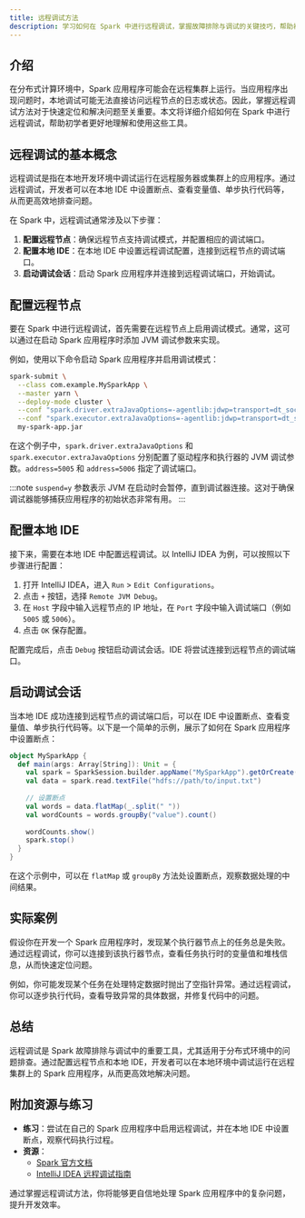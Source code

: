 ```yaml
---
title: 远程调试方法
description: 学习如何在 Spark 中进行远程调试，掌握故障排除与调试的关键技巧，帮助初学者快速定位和解决问题。
---
```


## 介绍

在分布式计算环境中，Spark 应用程序可能会在远程集群上运行。当应用程序出现问题时，本地调试可能无法直接访问远程节点的日志或状态。因此，掌握远程调试方法对于快速定位和解决问题至关重要。本文将详细介绍如何在 Spark 中进行远程调试，帮助初学者更好地理解和使用这些工具。

## 远程调试的基本概念

远程调试是指在本地开发环境中调试运行在远程服务器或集群上的应用程序。通过远程调试，开发者可以在本地 IDE 中设置断点、查看变量值、单步执行代码等，从而更高效地排查问题。

在 Spark 中，远程调试通常涉及以下步骤：

1. **配置远程节点**：确保远程节点支持调试模式，并配置相应的调试端口。
2. **配置本地 IDE**：在本地 IDE 中设置远程调试配置，连接到远程节点的调试端口。
3. **启动调试会话**：启动 Spark 应用程序并连接到远程调试端口，开始调试。

## 配置远程节点

要在 Spark 中进行远程调试，首先需要在远程节点上启用调试模式。通常，这可以通过在启动 Spark 应用程序时添加 JVM 调试参数来实现。

例如，使用以下命令启动 Spark 应用程序并启用调试模式：

```bash
spark-submit \
  --class com.example.MySparkApp \
  --master yarn \
  --deploy-mode cluster \
  --conf "spark.driver.extraJavaOptions=-agentlib:jdwp=transport=dt_socket,server=y,suspend=y,address=5005" \
  --conf "spark.executor.extraJavaOptions=-agentlib:jdwp=transport=dt_socket,server=y,suspend=y,address=5006" \
  my-spark-app.jar
```

在这个例子中，`spark.driver.extraJavaOptions` 和 `spark.executor.extraJavaOptions` 分别配置了驱动程序和执行器的 JVM 调试参数。`address=5005` 和 `address=5006` 指定了调试端口。

:::note
`suspend=y` 参数表示 JVM 在启动时会暂停，直到调试器连接。这对于确保调试器能够捕获应用程序的初始状态非常有用。
:::

## 配置本地 IDE

接下来，需要在本地 IDE 中配置远程调试。以 IntelliJ IDEA 为例，可以按照以下步骤进行配置：

1. 打开 IntelliJ IDEA，进入 `Run` > `Edit Configurations`。
2. 点击 `+` 按钮，选择 `Remote JVM Debug`。
3. 在 `Host` 字段中输入远程节点的 IP 地址，在 `Port` 字段中输入调试端口（例如 `5005` 或 `5006`）。
4. 点击 `OK` 保存配置。

配置完成后，点击 `Debug` 按钮启动调试会话。IDE 将尝试连接到远程节点的调试端口。

## 启动调试会话

当本地 IDE 成功连接到远程节点的调试端口后，可以在 IDE 中设置断点、查看变量值、单步执行代码等。以下是一个简单的示例，展示了如何在 Spark 应用程序中设置断点：

```scala
object MySparkApp {
  def main(args: Array[String]): Unit = {
    val spark = SparkSession.builder.appName("MySparkApp").getOrCreate()
    val data = spark.read.textFile("hdfs://path/to/input.txt")
    
    // 设置断点
    val words = data.flatMap(_.split(" "))
    val wordCounts = words.groupBy("value").count()
    
    wordCounts.show()
    spark.stop()
  }
}
```

在这个示例中，可以在 `flatMap` 或 `groupBy` 方法处设置断点，观察数据处理的中间结果。

## 实际案例

假设你在开发一个 Spark 应用程序时，发现某个执行器节点上的任务总是失败。通过远程调试，你可以连接到该执行器节点，查看任务执行时的变量值和堆栈信息，从而快速定位问题。

例如，你可能发现某个任务在处理特定数据时抛出了空指针异常。通过远程调试，你可以逐步执行代码，查看导致异常的具体数据，并修复代码中的问题。

## 总结

远程调试是 Spark 故障排除与调试中的重要工具，尤其适用于分布式环境中的问题排查。通过配置远程节点和本地 IDE，开发者可以在本地环境中调试运行在远程集群上的 Spark 应用程序，从而更高效地解决问题。

## 附加资源与练习

- **练习**：尝试在自己的 Spark 应用程序中启用远程调试，并在本地 IDE 中设置断点，观察代码执行过程。
- **资源**：
  - [Spark 官方文档](https://spark.apache.org/docs/latest/)
  - [IntelliJ IDEA 远程调试指南](https://www.jetbrains.com/help/idea/remote-debugging.html)

通过掌握远程调试方法，你将能够更自信地处理 Spark 应用程序中的复杂问题，提升开发效率。